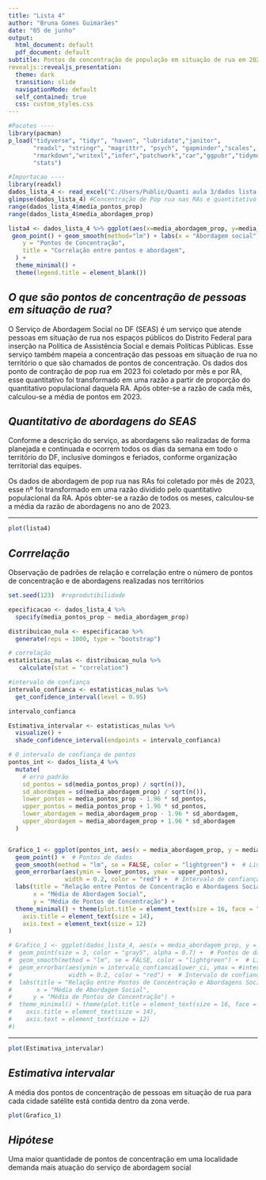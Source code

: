 ---
title: "Lista 4"
author: "Bruna Gomes Guimarães"
date: "05 de junho"
output:
  html_document: default
  pdf_document: default
subtitle: Pontos de concentração de população em situação de rua em 2023
revealjs::revealjs_presentation:
  theme: dark
  transition: slide
  navigationMode: default
  self_contained: true
  css: custom_styles.css
---

```{r include=FALSE}

#Pacotes ----
library(pacman)
p_load("tidyverse", "tidyr", "haven", "lubridate","janitor",
       "readxl", "stringr", "magrittr", "psych", "gapminder","scales",
       "rmarkdown","writexl","infer","patchwork","car","ggpubr","tidymodels",
       "stats")

#Importacao ----
library(readxl)
dados_lista_4 <- read_excel("C:/Users/Public/Quanti aula 3/dados lista 4.xlsx")
glimpse(dados_lista_4) #Concentração de Pop rua nas RAs e quantitativo de abordagem nas RAs
range(dados_lista_4$media_pontos_prop)
range(dados_lista_4$media_abordagem_prop)

lista4 <- dados_lista_4 %>% ggplot(aes(x=media_abordagem_prop, y=media_pontos_prop)) +
 geom_point() + geom_smooth(method="lm") + labs(x = "Abordagem social",  # Adjust label if 'estimate' represents variables
    y = "Pontos de Concentração",
    title = "Correlação entre pontos e abordagem",
  ) +
  theme_minimal() +
  theme(legend.title = element_blank())
```

## *O que são pontos de concentração de pessoas em situação de rua?*

O Serviço de Abordagem Social no DF (SEAS) é um serviço que atende pessoas em situação de rua nos espaços públicos do Distrito Federal para inserção na Política de Assistência Social e demais Políticas Públicas. Esse serviço também mapeia a concentração das pessoas em situação de rua no território o que são chamados de pontos de concentração. Os dados dos ponto de contração de pop rua em 2023 foi coletado por mês e por RA, esse quantitativo foi transformado em uma razão a partir de proporção do quantitativo populacional daquela RA. Após obter-se a razão de cada mês, calculou-se a média de pontos em 2023.

## *Quantitativo de abordagens do SEAS*

Conforme a descrição do serviço, as abordagens são realizadas de forma planejada e continuada e ocorrem todos os dias da semana em todo o território do DF, inclusive domingos e feriados, conforme organização territorial das equipes.

Os dados de abordagem de pop rua nas RAs foi coletado por mês de 2023, esse nº foi transformado em uma razão dividido pelo quantitativo populacional da RA. Após obter-se a razão de todos os meses, calculou-se a média da razão de abordagens no ano de 2023.

------------------------------------------------------------------------

```{r echo=FALSE, message=FALSE, warning=FALSE}
plot(lista4)
```

## *Corrrelação*

Observação de padrões de relação e correlação entre o número de pontos de concentração e de abordagens realizadas nos territórios

```{r echo=FALSE}

set.seed(123)  #reprodutibilidade

epecificacao <- dados_lista_4 %>%
  specify(media_pontos_prop ~ media_abordagem_prop)

distribuicao_nula <- especificacao %>%
  generate(reps = 1000, type = "bootstrap")

# correlação
estatisticas_nulas <- distribuicao_nula %>%
   calculate(stat = "correlation")

#intervalo de confiança
intervalo_confianca <- estatisticas_nulas %>%
  get_confidence_interval(level = 0.95)

intervalo_confianca

Estimativa_intervalar <- estatisticas_nulas %>%
  visualize() +
  shade_confidence_interval(endpoints = intervalo_confianca)

# O intervalo de confiança de pontos
pontos_int <- dados_lista_4 %>%
  mutate(
    # erro padrão
    sd_pontos = sd(media_pontos_prop) / sqrt(n()), 
    sd_abordagem = sd(media_abordagem_prop) / sqrt(n()),
    lower_pontos = media_pontos_prop - 1.96 * sd_pontos,
    upper_pontos = media_pontos_prop + 1.96 * sd_pontos,
    lower_abordagem = media_abordagem_prop - 1.96 * sd_abordagem,
    upper_abordagem = media_abordagem_prop + 1.96 * sd_abordagem
  )


Grafico_1 <- ggplot(pontos_int, aes(x = media_abordagem_prop, y = media_pontos_prop)) +
  geom_point() +  # Pontos de dados
  geom_smooth(method = "lm", se = FALSE, color = "lightgreen") +  # Linha de regressão
  geom_errorbar(aes(ymin = lower_pontos, ymax = upper_pontos),
                width = 0.2, color = "red") +  # Intervalo de confiança
  labs(title = "Relação entre Pontos de Concentração e Abordagens Sociais",
       x = "Média de Abordagem Social",
       y = "Média de Pontos de Concentração") +
  theme_minimal() + theme(plot.title = element_text(size = 16, face = "bold"),
    axis.title = element_text(size = 14),
    axis.text = element_text(size = 12)
)

# Grafico_1 <- ggplot(dados_lista_4, aes(x = media_abordagem_prop, y = #media_pontos_prop)) +
#  geom_point(size = 3, color = "gray5", alpha = 0.7) +  # Pontos de dados
#  geom_smooth(method = "lm", se = FALSE, color = "lightgreen") +  # Linha de regressão
#  geom_errorbar(aes(ymin = intervalo_confianca$lower_ci, ymax = #intervalo_confianca$upper_ci),
#                width = 0.2, color = "red") +  # Intervalo de confiança
#  labs(title = "Relação entre Pontos de Concentração e Abordagens Sociais",
#       x = "Média de Abordagem Social",
#      y = "Média de Pontos de Concentração") +
#  theme_minimal() + theme(plot.title = element_text(size = 16, face = "bold"),
#    axis.title = element_text(size = 14),
#    axis.text = element_text(size = 12)
#)


```

------------------------------------------------------------------------

```{r echo=FALSE}
plot(Estimativa_intervalar)
```

## *Estimativa intervalar*

A média dos pontos de concentração de pessoas em situação de rua para cada cidade satélite está contida dentro da zona verde.

```{r}
plot(Grafico_1)
```


## *Hipótese*

Uma maior quantidade de pontos de concentração em uma localidade demanda mais atuação do serviço de abordagem social

